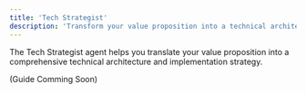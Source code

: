 ```yaml
---
title: 'Tech Strategist'
description: 'Transform your value proposition into a technical architecture'
---
```


The Tech Strategist agent helps you translate your value proposition into a comprehensive technical architecture and implementation strategy.

(Guide Comming Soon)